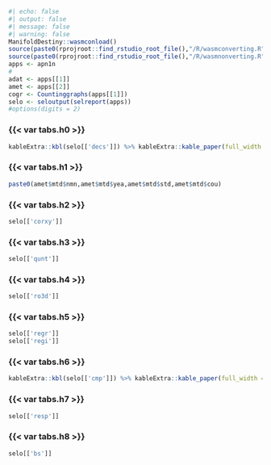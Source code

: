 ```r
#| echo: false
#| output: false
#| message: false
#| warning: false
ManifoldDestiny::wasmconload()
source(paste0(rprojroot::find_rstudio_root_file(),"/R/wasmconverting.R"))
source(paste0(rprojroot::find_rstudio_root_file(),"/R/wasmnonverting.R"))
apps <- apn1n
#
adat <- apps[[1]]
amet <- apps[[2]]
cogr <- Countinggraphs(apps[[1]])
selo <- seloutput(selreport(apps))
#options(digits = 2)                                                                                               
```


::: {.panel-tabset}
### {{< var tabs.h0 >}} 
```r
kableExtra::kbl(selo[['decs']]) %>% kableExtra::kable_paper(full_width = F) %>% kableExtra::kable_styling(font_size=8)
```
### {{< var tabs.h1 >}} 
```r
paste0(amet$mtd$nmn,amet$mtd$yea,amet$mtd$std,amet$mtd$cou)
```
### {{< var tabs.h2 >}}
```r
selo[['corxy']]
```
### {{< var tabs.h3 >}}
```r
selo[['qunt']]
```
### {{< var tabs.h4 >}}
```r
selo[['ro3d']]
```
### {{< var tabs.h5 >}}
```r
selo[['regr']]
selo[['regi']]
```
### {{< var tabs.h6 >}}
```r
kableExtra::kbl(selo[['cmp']]) %>% kableExtra::kable_paper(full_width = F) %>% kableExtra::kable_styling(font_size=8)
```
### {{< var tabs.h7 >}}
```r
selo[['resp']]
```
### {{< var tabs.h8 >}}
```r
selo[['bs']]
```
::: 


